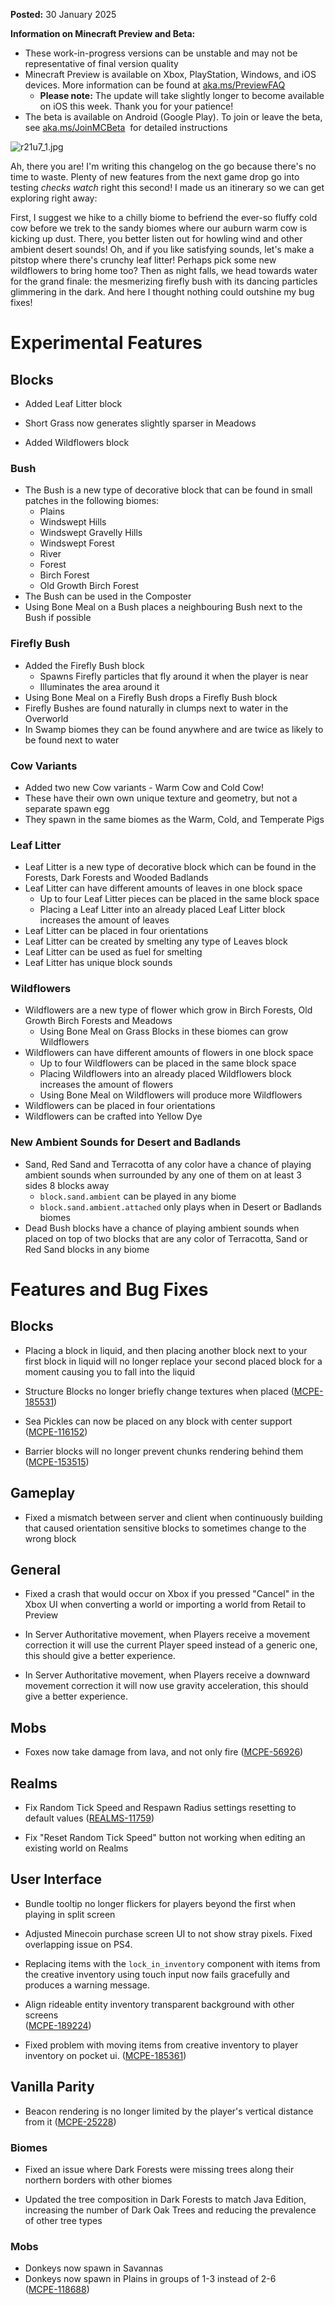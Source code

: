 **Posted:** 30 January 2025

**Information on Minecraft Preview and Beta:**

-   These work-in-progress versions can be unstable and may not be representative of final version quality
-   Minecraft Preview is available on Xbox, PlayStation, Windows, and iOS devices. More information can be found at [aka.ms/PreviewFAQ](https://aka.ms/PreviewFAQ) 
    -   **Please note:** The update will take slightly longer to become available on iOS this week. Thank you for your patience!
-   The beta is available on Android (Google Play). To join or leave the beta, see [aka.ms/JoinMCBeta](https://aka.ms/JoinMCBeta)  for detailed instructions

![r21u7_1.jpg](https://feedback.minecraft.net/hc/article_attachments/33873681032077)

Ah, there you are! I'm writing this changelog on the go because there's no time to waste. Plenty of new features from the next game drop go into testing _checks watch_ right this second! I made us an itinerary so we can get exploring right away:

First, I suggest we hike to a chilly biome to befriend the ever-so fluffy cold cow before we trek to the sandy biomes where our auburn warm cow is kicking up dust. There, you better listen out for howling wind and other ambient desert sounds! Oh, and if you like satisfying sounds, let's make a pitstop where there's crunchy leaf litter! Perhaps pick some new wildflowers to bring home too? Then as night falls, we head towards water for the grand finale: the mesmerizing firefly bush with its dancing particles glimmering in the dark. And here I thought nothing could outshine my bug fixes!

# Experimental Features

## Blocks

-   Added Leaf Litter block
    
-   Short Grass now generates slightly sparser in Meadows
    
-   Added Wildflowers block
    

### Bush

-   The Bush is a new type of decorative block that can be found in small patches in the following biomes:
    -   Plains
    -   Windswept Hills
    -   Windswept Gravelly Hills
    -   Windswept Forest
    -   River
    -   Forest
    -   Birch Forest
    -   Old Growth Birch Forest
-   The Bush can be used in the Composter
-   Using Bone Meal on a Bush places a neighbouring Bush next to the Bush if possible

### Firefly Bush

-   Added the Firefly Bush block
    -   Spawns Firefly particles that fly around it when the player is near
    -   Illuminates the area around it
-   Using Bone Meal on a Firefly Bush drops a Firefly Bush block
-   Firefly Bushes are found naturally in clumps next to water in the Overworld
-   In Swamp biomes they can be found anywhere and are twice as likely to be found next to water

### Cow Variants

-   Added two new Cow variants - Warm Cow and Cold Cow!
-   These have their own own unique texture and geometry, but not a separate spawn egg
-   They spawn in the same biomes as the Warm, Cold, and Temperate Pigs

### Leaf Litter

-   Leaf Litter is a new type of decorative block which can be found in the Forests, Dark Forests and Wooded Badlands
-   Leaf Litter can have different amounts of leaves in one block space
    -   Up to four Leaf Litter pieces can be placed in the same block space
    -   Placing a Leaf Litter into an already placed Leaf Litter block increases the amount of leaves
-   Leaf Litter can be placed in four orientations
-   Leaf Litter can be created by smelting any type of Leaves block
-   Leaf Litter can be used as fuel for smelting
-   Leaf Litter has unique block sounds

### Wildflowers

-   Wildflowers are a new type of flower which grow in Birch Forests, Old Growth Birch Forests and Meadows
    -   Using Bone Meal on Grass Blocks in these biomes can grow Wildflowers
-   Wildflowers can have different amounts of flowers in one block space
    -   Up to four Wildflowers can be placed in the same block space
    -   Placing Wildflowers into an already placed Wildflowers block increases the amount of flowers
    -   Using Bone Meal on Wildflowers will produce more Wildflowers
-   Wildflowers can be placed in four orientations
-   Wildflowers can be crafted into Yellow Dye

### New Ambient Sounds for Desert and Badlands

-   Sand, Red Sand and Terracotta of any color have a chance of playing ambient sounds when surrounded by any one of them on at least 3 sides 8 blocks away
    -   `block.sand.ambient` can be played in any biome
    -   `block.sand.ambient.attached` only plays when in Desert or Badlands biomes
-   Dead Bush blocks have a chance of playing ambient sounds when placed on top of two blocks that are any color of Terracotta, Sand or Red Sand blocks in any biome

# Features and Bug Fixes

## Blocks

-   Placing a block in liquid, and then placing another block next to your first block in liquid will no longer replace your second placed block for a moment causing you to fall into the liquid
    
-   Structure Blocks no longer briefly change textures when placed ([MCPE-185531](https://bugs.mojang.com/browse/MCPE-185531))
    
-   Sea Pickles can now be placed on any block with center support ([MCPE-116152](https://bugs.mojang.com/browse/MCPE-116152))
    
-   Barrier blocks will no longer prevent chunks rendering behind them ([MCPE-153515](https://bugs.mojang.com/browse/MCPE-153515))
    

## Gameplay

-   Fixed a mismatch between server and client when continuously building that caused orientation sensitive blocks to sometimes change to the wrong block

## General

-   Fixed a crash that would occur on Xbox if you pressed "Cancel" in the Xbox UI when converting a world or importing a world from Retail to Preview
    
-   In Server Authoritative movement, when Players receive a movement correction it will use the current Player speed instead of a generic one, this should give a better experience.
    
-   In Server Authoritative movement, when Players receive a downward movement correction it will now use gravity acceleration, this should give a better experience.
    

## Mobs

-   Foxes now take damage from lava, and not only fire ([MCPE-56926](https://bugs.mojang.com/browse/MCPE-56926))

## Realms

-   Fix Random Tick Speed and Respawn Radius settings resetting to default values ([REALMS-11759](https://bugs.mojang.com/browse/REALMS-11759))
    
-   Fix "Reset Random Tick Speed" button not working when editing an existing world on Realms
    

## User Interface

-   Bundle tooltip no longer flickers for players beyond the first when playing in split screen
    
-   Adjusted Minecoin purchase screen UI to not show stray pixels. Fixed overlapping issue on PS4.
    
-   Replacing items with the `lock_in_inventory` component with items from the creative inventory using touch input now fails gracefully and produces a warning message.
    
-   Align rideable entity inventory transparent background with other screens  
    ([MCPE-189224](https://bugs.mojang.com/browse/MCPE-189224))
    
-   Fixed problem with moving items from creative inventory to player inventory on pocket ui. ([MCPE-185361](https://bugs.mojang.com/browse/MCPE-185361))
    

## Vanilla Parity

-   Beacon rendering is no longer limited by the player's vertical distance from it ([MCPE-25228](https://bugs.mojang.com/browse/MCPE-25228))

### Biomes

-   Fixed an issue where Dark Forests were missing trees along their northern borders with other biomes
    
-   Updated the tree composition in Dark Forests to match Java Edition, increasing the number of Dark Oak Trees and reducing the prevalence of other tree types
    

### Mobs

-   Donkeys now spawn in Savannas
-   Donkeys now spawn in Plains in groups of 1-3 instead of 2-6  
    ([MCPE-118688](https://bugs.mojang.com/browse/MCPE-118688))

